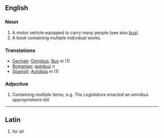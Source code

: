 ==English==

===Noun===

# A motor vehicle equipped to carry many people (see also [[bus]]).
# A book containing multiple individual works.

===Translations===
*[[German]]: [[Omnibus]], [[Bus]] ''m'' (1)
*[[Romanian]]: [[autobuz]] ''n''
*[[Spanish]]: [[Autobús]] ''m'' (1)

===Adjective===

# Containing multiple items, e.g. ''The Legislature enacted an omnibus appropriations bill''.

----

==Latin==
#for all